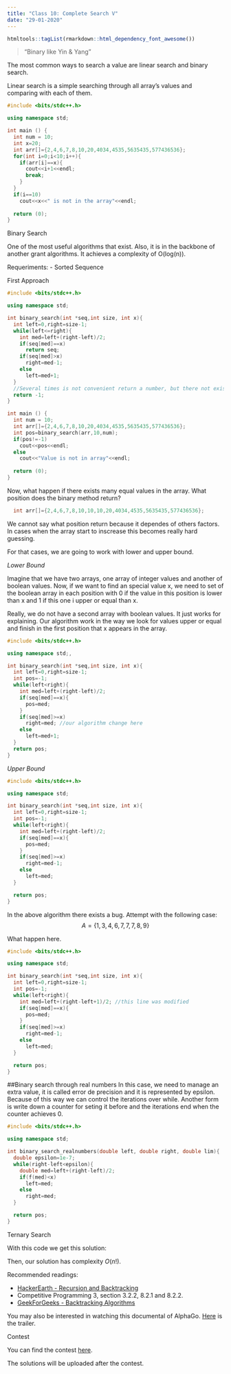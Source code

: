 ```yaml
---
title: "Class 10: Complete Search V"
date: "29-01-2020"
---
```


```r
htmltools::tagList(rmarkdown::html_dependency_font_awesome())
```

> "Binary like Yin & Yang"

The most common ways to search a value are linear search and binary search.

Linear search is a simple searching through all array's values and comparing with each of them.

```c++
#include <bits/stdc++.h>

using namespace std;

int main () {
  int num = 10;
  int x=20;
  int arr[]={2,4,6,7,8,10,20,4034,4535,5635435,577436536};
  for(int i=0;i<10;i++){
    if(arr[i]==x){
      cout<<i+1<<endl;
      break;
    }
  }
  if(i==10)
    cout<<x<<" is not in the array"<<endl;
    
  return (0);
}
```
<div class="topic">Binary Search</div>

One of the most useful algorithms that exist. Also, it is in the backbone of another grant algorithms. It achieves a complexity of O(log(n)).

Requeriments:
- Sorted Sequence

First Approach

```c++
#include <bits/stdc++.h>

using namespace std;

int binary_search(int *seq,int size, int x){
  int left=0,right=size-1;
  while(left<=right){
    int med=left+(right-left)/2;
    if(seq[med]==x)
      return seq;
    if(seq[med]>x)
      right=med-1;
    else
      left=med+1;
  }
  //Several times is not convenient return a number, but there not exists a positions -1 in array. So, there is not problem here.
  return -1;
}

int main () {
  int num = 10;
  int arr[]={2,4,6,7,8,10,20,4034,4535,5635435,577436536};
  int pos=binary_search(arr,10,num);
  if(pos!=-1)
    cout<<pos<<endl;
  else
    cout<<"Value is not in array"<<endl;
    
  return (0);
}
```


Now, what happen if there exists many equal values in the array. What position does the binary method return?
```c++
  int arr[]={2,4,6,7,8,10,10,10,20,4034,4535,5635435,577436536};
```

We cannot say what position return because it dependes of others factors. In cases when the array start to inscrease  this becomes really hard guessing.

For that cases, we are going to work with lower and upper bound.

*Lower Bound*

Imagine that we have two arrays, one array of integer values and another of boolean values. Now, if we want to find an special value x, we need to set of the boolean array in each position with 0 if the value in this position is lower than  x and 1 if  this one i upper or equal than x.

Really, we do not have a second array with boolean values. It just works for explaining. Our algorithm work in the way we look for values upper or equal and finish in the first position that x appears in the array.

```c++
#include <bits/stdc++.h>

using namespace std;,

int binary_search(int *seq,int size, int x){
  int left=0,right=size-1;
  int pos=-1;
  while(left<right){
    int med=left+(right-left)/2;
    if(seq[med]==x){
      pos=med;
    }
    if(seq[med]>=x)
      right=med; //our algorithm change here
    else
      left=med+1;
  }
  return pos;
}
```

*Upper Bound*


```c++
#include <bits/stdc++.h>

using namespace std;

int binary_search(int *seq,int size, int x){
  int left=0,right=size-1;
  int pos=-1;
  while(left<right){
    int med=left+(right-left)/2;
    if(seq[med]==x){
      pos=med;
    }
    if(seq[med]>=x)
      right=med-1;
    else
      left=med;
  }

  return pos;
}

```

In the above algorithm there exists a bug.
Attempt with the following case:
$$A = \{ 1, 3, 4, 6, 7, 7, 7, 8, 9\}$$

What happen here.

```c++
#include <bits/stdc++.h>

using namespace std;

int binary_search(int *seq,int size, int x){
  int left=0,right=size-1;
  int pos=-1;
  while(left<right){
    int med=left+(right-left+1)/2; //this line was modified
    if(seq[med]==x){
      pos=med;
    }
    if(seq[med]>=x)
      right=med-1;
    else
      left=med;
  }

  return pos;
}
```

##Binary search through real numbers
In this case, we need to manage an extra value, it is called error de precision and it is represented by epsilon.
Because of this way we can control  the iterations over while.
Another form is write down a counter for seting it before and the iterations end when the counter achieves 0. 

```c++
#include <bits/stdc++.h>

using namespace std;

int binary_search_realnumbers(double left, double right, double lim){
  double epsilon=1e-7;
  while(right-left<epsilon){
    double med=left+(right-left)/2; 
    if(f(med)<x)
      left=med;
    else
      right=med;
  }

  return pos;
}

```

<div class="topic">Ternary Search</div>


</div>
  <!-- ends code -->



With this code we get this solution:

Then, our solution has complexity $O(n!)$.

Recommended readings:

* [HackerEarth - Recursion and Backtracking](https://www.hackerearth.com/practice/basic-programming/recursion/recursion-and-backtracking/tutorial/)
* Competitive Programming 3, section 3.2.2, 8.2.1 and 8.2.2.
* [GeekForGeeks - Backtracking Algorithms](https://www.geeksforgeeks.org/backtracking-algorithms/)

You may also be interested in watching this documental of AlphaGo. [Here](https://youtu.be/8tq1C8spV_g) is the trailer.

<div class="topic" id="contest">Contest</div>

You can find the contest [here](https://vjudge.net/contest/354334).

The solutions will be uploaded after the contest.
